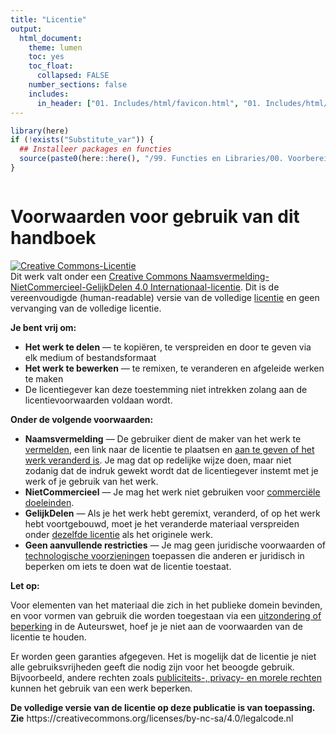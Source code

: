 ```yaml
---
title: "Licentie"
output:
  html_document:
    theme: lumen
    toc: yes
    toc_float: 
      collapsed: FALSE 
    number_sections: false
    includes:
      in_header: ["01. Includes/html/favicon.html", "01. Includes/html/analytics.html"] 
---
```


<!-- ## CLOSEDBLOK: Functies.R -->
```r
library(here)
if (!exists("Substitute_var")) {
  ## Installeer packages en functies
  source(paste0(here::here(), "/99. Functies en Libraries/00. Voorbereidingen.R"), echo = FALSE)
}
```
<!-- ## /CLOSEDBLOK: Functies.R -->

<style>
`r htmltools::includeHTML(paste0(here::here(),"/01. Includes/css/Stylesheet_SHHO.css"))`
</style>

<!-- ## CLOSEDBLOK: Header.R -->
```r
```
<!-- ## /CLOSEDBLOK: Header.R -->

# Voorwaarden voor gebruik van dit handboek

<a rel="license" href="http://creativecommons.org/licenses/by-nc-sa/4.0/"><img alt="Creative Commons-Licentie" style="border-width:0" src="https://i.creativecommons.org/l/by-nc-sa/4.0/88x31.png" /></a><br />Dit werk valt onder een <a rel="license" href="http://creativecommons.org/licenses/by-nc-sa/4.0/">Creative Commons Naamsvermelding-NietCommercieel-GelijkDelen 4.0 Internationaal-licentie</a>. Dit is de vereenvoudigde (human-readable) versie van de volledige [licentie](https://creativecommons.org/licenses/by-nc-sa/4.0/legalcode.nl) en geen vervanging van de volledige licentie. 

**Je bent vrij om:**

* **Het werk te delen** — te kopiëren, te verspreiden en door te geven via elk medium of bestandsformaat
* **Het werk te bewerken** — te remixen, te veranderen en afgeleide werken te maken
* De licentiegever kan deze toestemming niet intrekken zolang aan de licentievoorwaarden voldaan wordt.

**Onder de volgende voorwaarden:**

* **Naamsvermelding** — De gebruiker dient de maker van het werk te [vermelden](https://creativecommons.org/licenses/by-nc-sa/4.0/deed.nl), een link naar de licentie te plaatsen en [aan te geven of het werk veranderd is](https://creativecommons.org/licenses/by-nc-sa/4.0/deed.nl). Je mag dat op redelijke wijze doen, maar niet zodanig dat de indruk gewekt wordt dat de licentiegever instemt met je werk of je gebruik van het werk.
* **NietCommercieel** — Je mag het werk niet gebruiken voor [commerciële doeleinden](https://creativecommons.org/licenses/by-nc-sa/4.0/deed.nl).
* **GelijkDelen** — Als je het werk hebt geremixt, veranderd, of op het werk hebt voortgebouwd, moet je het veranderde materiaal verspreiden onder [dezelfde licentie](https://creativecommons.org/licenses/by-nc-sa/4.0/deed.nl) als het originele werk.
* **Geen aanvullende restricties** — Je mag geen juridische voorwaarden of [technologische voorzieningen](https://creativecommons.org/licenses/by-nc-sa/4.0/deed.nl) toepassen die anderen er juridisch in beperken om iets te doen wat de licentie toestaat.

**Let op:**

Voor elementen van het materiaal die zich in het publieke domein bevinden, en voor vormen van gebruik die worden toegestaan via een [uitzondering of beperking](https://creativecommons.org/licenses/by-nc-sa/4.0/deed.nl) in de Auteurswet, hoef je je niet aan de voorwaarden van de licentie te houden.

Er worden geen garanties afgegeven. Het is mogelijk dat de licentie je niet alle gebruiksvrijheden geeft die nodig zijn voor het beoogde gebruik. Bijvoorbeeld, andere rechten zoals [publiciteits-, privacy- en morele rechten](https://creativecommons.org/licenses/by-nc-sa/4.0/deed.nl) kunnen het gebruik van een werk beperken.

**De volledige versie van de licentie op deze publicatie is van toepassing. Zie** https://creativecommons.org/licenses/by-nc-sa/4.0/legalcode.nl

<!-- ## CLOSEDBLOK: Footer.R -->
```r
```
<!-- ## /CLOSEDBLOK: Footer.R -->
